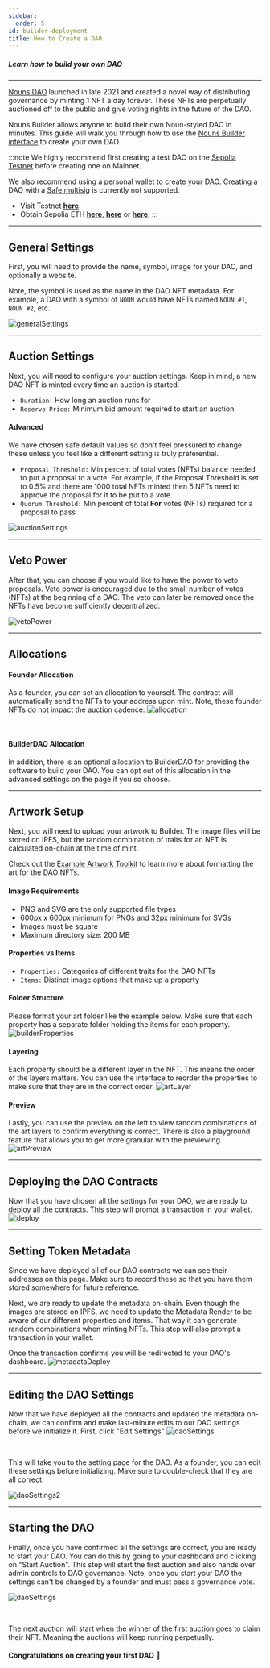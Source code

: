 ```yaml
---
sidebar:
  order: 5
id: builder-deployment
title: How to Create a DAO
---
```



##### Learn how to build your own DAO

---

[Nouns DAO](https://nouns.center/intro) launched in late 2021 and created a novel way of distributing governance by minting 1 NFT a day forever.
These NFTs are perpetually auctioned off to the public and give voting rights in the future of the DAO.


Nouns Builder allows anyone to build their own Noun-styled DAO in minutes.
This guide will walk you through how to use the [Nouns Builder interface](https://nouns.build/create) to create your own DAO.


:::note 
We highly recommend first creating a test DAO on the [Sepolia Testnet](https://testnet.nouns.build/) before creating one on Mainnet.

We also recommend using a personal wallet to create your DAO. Creating a DAO with a [Safe multisig](https://safe.global/) is currently not supported. 

- Visit Testnet **[here](https://testnet.nouns.build/)**.
- Obtain Sepolia ETH **[here](https://sepolia-faucet.pk910.de/)**, **[here](https://www.alchemy.com/faucets/ethereum-sepolia)** or **[here](https://cloud.google.com/application/web3/faucet/ethereum/sepolia)**.
:::


---

## General Settings
First, you will need to provide the name, symbol, image for your DAO, and optionally a website.

Note, the symbol is used as the name in the DAO NFT metadata. 
For example, a DAO with a symbol of `NOUN` would have NFTs named `NOUN #1`, `NOUN #2`, etc.

![generalSettings](../../../assets/images/generalSettings.png)

---

## Auction Settings
Next, you will need to configure your auction settings. Keep in mind, a new DAO NFT is minted every time an auction is started. 


- `Duration:` How long an auction runs for
- `Reserve Price:` Minimum bid amount required to start an auction

#### Advanced
We have chosen safe default values so don't feel pressured to change these unless you feel like a different setting is truly preferential. 

- `Proposal Threshold:` Min percent of total votes (NFTs) balance needed to put a proposal to a vote.
For example, if the Proposal Threshold is set to 0.5% and there are 1000 total NFTs minted then 5 NFTs need to approve the proposal for it to be put to a vote.
- `Quorum Threshold:` Min percent of total **For** votes (NFTs) required for a proposal to pass

![auctionSettings](../../../assets/images/auctionSettings.png)


---

## Veto Power

After that, you can choose if you would like to have the power to veto proposals. 
Veto power is encouraged due to the small number of votes (NFTs) at the beginning of a DAO.
The veto can later be removed once the NFTs have become sufficiently decentralized.

![vetoPower](../../../assets/images/vetoPower.png)

---

## Allocations


#### Founder Allocation
As a founder, you can set an allocation to yourself.
The contract will automatically send the NFTs to your address upon mint.
Note, these founder NFTs do not impact the auction cadence.
![allocation](../../../assets/images/allocation.png)


<br/> 

#### BuilderDAO Allocation
In addition, there is an optional allocation to BuilderDAO for providing the software to build your DAO.
You can opt out of this allocation in the advanced settings on the page if you so choose.

---

## Artwork Setup
Next, you will need to upload your artwork to Builder. 
The image files will be stored on IPFS, but the random combination of traits for an NFT is calculated on-chain at the time of mint.  

Check out the [Example Artwork Toolkit](https://www.figma.com/community/file/1166768320345172833) to learn more about formatting the art for the DAO NFTs.

#### Image Requirements
- PNG and SVG are the only supported file types
- 600px x 600px minimum for PNGs and 32px minimum for SVGs
- Images must be square
- Maximum directory size: 200 MB

#### Properties vs Items
- `Properties:` Categories of different traits for the DAO NFTs 
- `Items:` Distinct image options that make up a property

#### Folder Structure
Please format your art folder like the example below. Make sure that each property has a separate folder holding the items for each property.
![builderProperties](../../../assets/images/builderProperties.png)


#### Layering
Each property should be a different layer in the NFT. 
This means the order of the layers matters.
You can use the interface to reorder the properties to make sure that they are in the correct order.
![artLayer](../../../assets/images/artLayer.png)


#### Preview
Lastly, you can use the preview on the left to view random combinations of the art layers to confirm everything is correct. 
There is also a playground feature that allows you to get more granular with the previewing.
![artPreview](../../../assets/images/artPreview.png)


---

## Deploying the DAO Contracts
Now that you have chosen all the settings for your DAO, we are ready to deploy all the contracts.
This step will prompt a transaction in your wallet.
![deploy](../../../assets/images/deploy.png)


---

## Setting Token Metadata
Since we have deployed all of our DAO contracts we can see their addresses on this page. 
Make sure to record these so that you have them stored somewhere for future reference. 

Next, we are ready to update the metadata on-chain. 
Even though the images are stored on IPFS, we need to update the Metadata Render to be aware of our different properties and items.
That way it can generate random combinations when minting NFTs. 
This step will also prompt a transaction in your wallet.

Once the transaction confirms you will be redirected to your DAO's dashboard. 
![metadataDeploy](../../../assets/images/metadataDeploy.png)


---

## Editing the DAO Settings
Now that we have deployed all the contracts and updated the metadata on-chain, we can confirm and make last-minute edits to our DAO settings before we initialize it.
First, click "Edit Settings"
![daoSettings](../../../assets/images/daoSettings.png)


<br/> 

This will take you to the setting page for the DAO. As a founder, you can edit these settings before initializing.
Make sure to double-check that they are all correct.

![daoSettings2](../../../assets/images/daoSettings2.png)


---

## Starting the DAO 
Finally, once you have confirmed all the settings are correct, you are ready to start your DAO. 
You can do this by going to your dashboard and clicking on "Start Auction". 
This step will start the first auction and also hands over admin controls to DAO governance.
Note, once you start your DAO the settings can't be changed by a founder and must pass a governance vote.

![daoSettings](../../../assets/images/daoSettings.png)


<br/> 

The next auction will start when the winner of the first auction goes to claim their NFT.
Meaning the auctions will keep running perpetually. 


#### Congratulations on creating your first DAO 🥳
